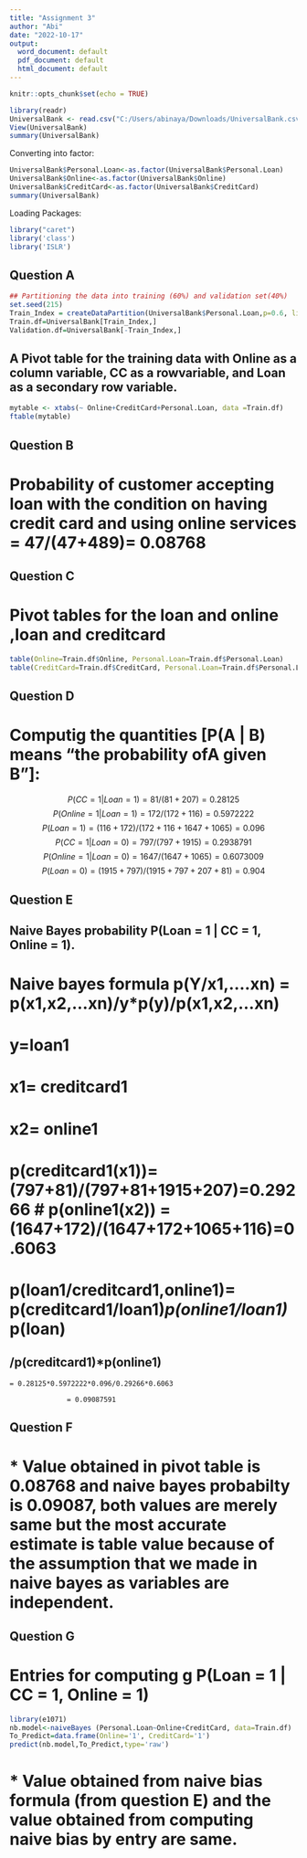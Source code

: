 ---
title: "Assignment 3"
author: "Abi"
date: "2022-10-17"
output:
  word_document: default
  pdf_document: default
  html_document: default
---

```{r setup, include=FALSE}
knitr::opts_chunk$set(echo = TRUE)
```

```{r}
library(readr)
UniversalBank <- read.csv("C:/Users/abinaya/Downloads/UniversalBank.csv")
View(UniversalBank)
summary(UniversalBank)
```
Converting into factor:
```{r}
UniversalBank$Personal.Loan<-as.factor(UniversalBank$Personal.Loan)
UniversalBank$Online<-as.factor(UniversalBank$Online)
UniversalBank$CreditCard<-as.factor(UniversalBank$CreditCard)
summary(UniversalBank)
```
Loading Packages:
```{r}
library("caret")
library('class')
library('ISLR')
```

## Question A

```{r}
## Partitioning the data into training (60%) and validation set(40%)
set.seed(215)
Train_Index = createDataPartition(UniversalBank$Personal.Loan,p=0.6, list=FALSE) 
Train.df=UniversalBank[Train_Index,]
Validation.df=UniversalBank[-Train_Index,]
```

## A Pivot table for the training data with Online as a column variable, CC as a rowvariable, and Loan as a secondary row variable.
```{r}
mytable <- xtabs(~ Online+CreditCard+Personal.Loan, data =Train.df)
ftable(mytable) 
```
## Question B

# Probability of customer accepting loan with the condition on having credit card and using online services = 47/(47+489)= 0.08768

## Question C

# Pivot tables for the loan and online ,loan and creditcard

```{r}
table(Online=Train.df$Online, Personal.Loan=Train.df$Personal.Loan)
table(CreditCard=Train.df$CreditCard, Personal.Loan=Train.df$Personal.Loan)
```

## Question D
# Computig the quantities [P(A | B) means “the probability ofA given B”]:
$$ P(CC = 1 | Loan = 1) = 81/(81+207) = 0.28125 $$
$$P(Online = 1 | Loan = 1)  = 172/(172+116) = 0.5972222$$
$$P(Loan = 1) = (116+172)/(172+116+1647+1065) = 0.096$$
$$P(CC = 1 | Loan = 0)  = 797/(797+1915) = 0.2938791$$
$$P(Online = 1 | Loan = 0)= 1647/(1647+1065) = 0.6073009$$
$$P(Loan = 0)= (1915+797)/(1915+797+207+81) = 0.904$$

## Question E

## Naive Bayes probability P(Loan = 1 | CC = 1, Online = 1).

# Naive bayes formula p(Y/x1,....xn) = p(x1,x2,...xn)/y*p(y)/p(x1,x2,...xn)
# y=loan1
# x1= creditcard1
# x2= online1
# p(creditcard1(x1))= (797+81)/(797+81+1915+207)=0.29266 # p(online1(x2)) = (1647+172)/(1647+172+1065+116)=0.6063
# p(loan1/creditcard1,online1)= p(creditcard1/loan1)*p(online1/loan1)*p(loan)
##                                /p(creditcard1)*p(online1)

    = 0.28125*0.5972222*0.096/0.29266*0.6063

                  = 0.09087591

## Question F

# * Value obtained in pivot table is 0.08768 and naive bayes probabilty is 0.09087, both values are merely same but the most accurate estimate is table value because of the assumption that we made in naive bayes as variables are independent.

## Question G

# Entries for computing g P(Loan = 1 | CC = 1, Online = 1)
```{r}
library(e1071)
nb.model<-naiveBayes (Personal.Loan~Online+CreditCard, data=Train.df)
To_Predict=data.frame(Online='1', CreditCard='1')
predict(nb.model,To_Predict,type='raw')
```

# * Value obtained from naive bias formula (from question E) and the value obtained from computing naive bias by entry are same.



